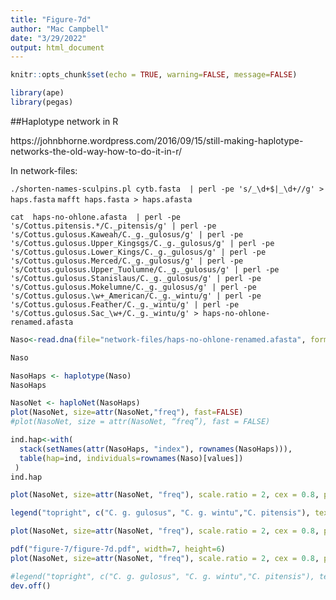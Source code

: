 ```yaml
---
title: "Figure-7d"
author: "Mac Campbell"
date: "3/29/2022"
output: html_document
---
```


```r
knitr::opts_chunk$set(echo = TRUE, warning=FALSE, message=FALSE)
```

```r
library(ape)
library(pegas)
```

##Haplotype network in R

https://johnbhorne.wordpress.com/2016/09/15/still-making-haplotype-networks-the-old-way-how-to-do-it-in-r/

In network-files:     

`./shorten-names-sculpins.pl cytb.fasta  | perl -pe 's/_\d+$|_\d+//g' > haps.fasta`
`mafft haps.fasta > haps.afasta`     

`cat  haps-no-ohlone.afasta  | perl -pe 's/Cottus.pitensis.*/C._pitensis/g' | perl -pe 's/Cottus.gulosus.Kaweah/C._g._gulosus/g' | perl -pe 's/Cottus.gulosus.Upper_Kingsgs/C._g._gulosus/g' | perl -pe 's/Cottus.gulosus.Lower_Kings/C._g._gulosus/g' | perl -pe 's/Cottus.gulosus.Merced/C._g._gulosus/g' | perl -pe 's/Cottus.gulosus.Upper_Tuolumne/C._g._gulosus/g' | perl -pe 's/Cottus.gulosus.Stanislaus/C._g._gulosus/g' | perl -pe 's/Cottus.gulosus.Mokelumne/C._g._gulosus/g' | perl -pe 's/Cottus.gulosus.\w+_American/C._g._wintu/g' | perl -pe 's/Cottus.gulosus.Feather/C._g._wintu/g' | perl -pe 's/Cottus.gulosus.Sac_\w+/C._g._wintu/g' > haps-no-ohlone-renamed.afasta`      

```r
Naso<-read.dna(file="network-files/haps-no-ohlone-renamed.afasta", format="fasta")

Naso
```

```r
NasoHaps <- haplotype(Naso)
NasoHaps
```


```r
NasoNet <- haploNet(NasoHaps)
plot(NasoNet, size=attr(NasoNet,"freq"), fast=FALSE)
#plot(NasoNet, size = attr(NasoNet, “freq”), fast = FALSE)
```

```r
ind.hap<-with(
  stack(setNames(attr(NasoHaps, "index"), rownames(NasoHaps))),
  table(hap=ind, individuals=rownames(Naso)[values])
 )
ind.hap
```

```r
plot(NasoNet, size=attr(NasoNet, "freq"), scale.ratio = 2, cex = 0.8, pie=ind.hap, labels = FALSE)

legend("topright", c("C. g. gulosus", "C. g. wintu","C. pitensis"), text.col=2:5)
```

     
```r
plot(NasoNet, size=attr(NasoNet, "freq"), scale.ratio = 2, cex = 0.8, pie=ind.hap, labels = FALSE, bg = c("#DE9E66","#439AB0","#ACCC66"))
```

     
```r
pdf("figure-7/figure-7d.pdf", width=7, height=6)
plot(NasoNet, size=attr(NasoNet, "freq"), scale.ratio = 2, cex = 0.8, pie=ind.hap, labels = FALSE, bg = c("#DE9E66","#439AB0","#ACCC66"))

#legend("topright", c("C. g. gulosus", "C. g. wintu","C. pitensis"), text.col=2:5)
dev.off()
```



     